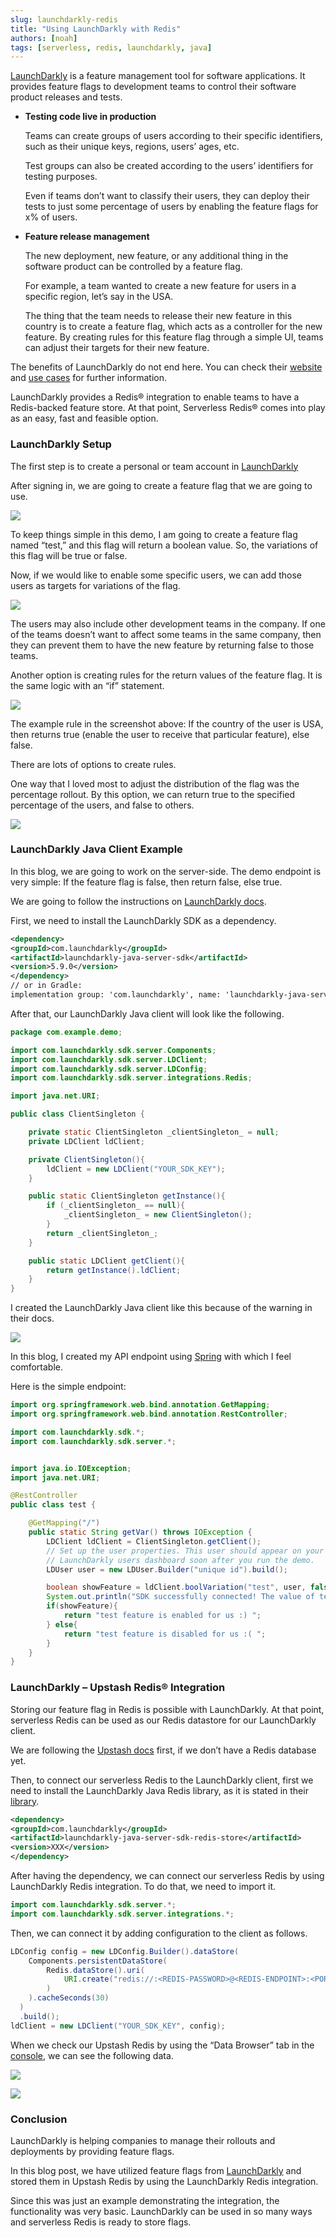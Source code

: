 ```yaml
---
slug: launchdarkly-redis
title: "Using LaunchDarkly with Redis"
authors: [noah]
tags: [serverless, redis, launchdarkly, java]
---
```


[LaunchDarkly](https://launchdarkly.com/) is a feature management tool for software applications. It provides feature flags to development teams to control their software product releases and tests.

- **Testing code live in production**

  Teams can create groups of users according to their specific identifiers, such as their unique keys, regions, users’ ages, etc.

  Test groups can also be created according to the users’ identifiers for testing purposes.

  Even if teams don’t want to classify their users, they can deploy their tests to just some percentage of users by enabling the feature flags for x% of users.

- **Feature release management**

  The new deployment, new feature, or any additional thing in the software product can be controlled by a feature flag.

  For example, a team wanted to create a new feature for users in a specific region, let’s say in the USA.

  The thing that the team needs to release their new feature in this country is to create a feature flag, which acts as a controller for the new feature. By creating rules for this feature flag through a simple UI, teams can adjust their targets for their new feature.

The benefits of LaunchDarkly do not end here. You can check their [website](<[https://launchdarkly.com/](https://launchdarkly.com/)>) and [use cases](<[https://launchdarkly.com/use-cases/](https://launchdarkly.com/use-cases/)>) for further information.

LaunchDarkly provides a Redis® integration to enable teams to have a Redis-backed feature store. At that point, Serverless Redis® comes into play as an easy, fast and feasible option.

### **LaunchDarkly Setup**

The first step is to create a personal or team account in [LaunchDarkly](<[https://app.launchdarkly.com/](https://app.launchdarkly.com/)>)

After signing in, we are going to create a feature flag that we are going to use.

**![](https://lh4.googleusercontent.com/tRmtajXrFWuOo5QaTVKNU2xlTvdF58KTK1Gsb9z5UnzKNPrv4zpd5BE1syoK2XPpFEx971uMEHBdhJfNDFNsyXdrP7SA6XU7thyW6v02YWBpSeHmeR8s3pGQOTwA15MLJqVdruiXSs0Qd_nkpShPtcwvIn86O2bgyeayVDZY6KyPEwZAC0uGjp3pdA)**

To keep things simple in this demo, I am going to create a feature flag named “test,” and this flag will return a boolean value. So, the variations of this flag will be true or false.

Now, if we would like to enable some specific users, we can add those users as targets for variations of the flag.

**![](https://lh4.googleusercontent.com/qT1pfmJVX6m70eB4VtEHGGSIdFkfjN0QHb0JAbdKqLCijE7I5ntio8aituaukZ48gFJT464kvZifeI-sAhl-MhWOdqq8XQ0mwWMpCEvtQVYImAg06tcl3BK9uEAM44U7qwoh5llYePLtakfHFpLIuzvnxV7Ha1RuInpUb0ZgN78qBLNHSJGkAAj3QQ)**

The users may also include other development teams in the company. If one of the teams doesn’t want to affect some teams in the same company, then they can prevent them to have the new feature by returning false to those teams.

Another option is creating rules for the return values of the feature flag. It is the same logic with an “if” statement.

**![](https://lh5.googleusercontent.com/Rqh3R33XybB2bN8bFaF3qtkpjhjhxS3pQO1NTblMTAzP07VTexeKFY_ih-pbR0Eso_Xoy5wy1KX6IUT5RHL5KSMaWZfRjAEBvss28Yu8eeXKtjJhJvtWR3qSClWGilx4XwmnYQ6hSuAEdcpv_XhxGaMKQhk2ixF3aM4SPKI7_8iqhJDmcht1sdGXug)**

The example rule in the screenshot above: If the country of the user is USA, then returns true (enable the user to receive that particular feature), else false.

There are lots of options to create rules.

One way that I loved most to adjust the distribution of the flag was the percentage rollout. By this option, we can return true to the specified percentage of the users, and false to others.

**![](https://lh5.googleusercontent.com/Rqh3R33XybB2bN8bFaF3qtkpjhjhxS3pQO1NTblMTAzP07VTexeKFY_ih-pbR0Eso_Xoy5wy1KX6IUT5RHL5KSMaWZfRjAEBvss28Yu8eeXKtjJhJvtWR3qSClWGilx4XwmnYQ6hSuAEdcpv_XhxGaMKQhk2ixF3aM4SPKI7_8iqhJDmcht1sdGXug)**

### **LaunchDarkly Java Client Example**

In this blog, we are going to work on the server-side. The demo endpoint is very simple: If the feature flag is false, then return false, else true.

We are going to follow the instructions on [LaunchDarkly docs](<[https://docs.launchdarkly.com/sdk/server-side/java#getting-started](https://docs.launchdarkly.com/sdk/server-side/java#getting-started)>).

First, we need to install the LaunchDarkly SDK as a dependency.

```xml
<dependency>
<groupId>com.launchdarkly</groupId>
<artifactId>launchdarkly-java-server-sdk</artifactId>
<version>5.9.0</version>
</dependency>
// or in Gradle:
implementation group: 'com.launchdarkly', name: 'launchdarkly-java-server-sdk', version: '5.9.0'
```

After that, our LaunchDarkly Java client will look like the following.

```java
package com.example.demo;

import com.launchdarkly.sdk.server.Components;
import com.launchdarkly.sdk.server.LDClient;
import com.launchdarkly.sdk.server.LDConfig;
import com.launchdarkly.sdk.server.integrations.Redis;

import java.net.URI;

public class ClientSingleton {

	private static ClientSingleton _clientSingleton_ = null;
	private LDClient ldClient;

	private ClientSingleton(){
		ldClient = new LDClient("YOUR_SDK_KEY");
	}

	public static ClientSingleton getInstance(){
		if (_clientSingleton_ == null){
			_clientSingleton_ = new ClientSingleton();
		}
		return _clientSingleton_;
	}

	public static LDClient getClient(){
		return getInstance().ldClient;
	}
}
```

I created the LaunchDarkly Java client like this because of the warning in their docs.

**![](https://lh5.googleusercontent.com/NRxMXZTdPnQy7Ecx0Sb-cdQZ_FXIg1J1QwfzK4Y9ewEfECVW57-qH0ivqoSEkr2_FspCWyn-35gyT37wzN4IBMGSaE4vcGbDsOGhnlffw4uRg6dMgAXzmhKezgkvn1fgnXD7RWBwe1G-Y_FIgxbZz2s3UURoZWZy7CML4FkIEehcLuZWthwzWu1VPw)**

In this blog, I created my API endpoint using [Spring](<[https://start.spring.io/](https://start.spring.io/)>) with which I feel comfortable.

Here is the simple endpoint:

```java
import org.springframework.web.bind.annotation.GetMapping;
import org.springframework.web.bind.annotation.RestController;

import com.launchdarkly.sdk.*;
import com.launchdarkly.sdk.server.*;


import java.io.IOException;
import java.net.URI;

@RestController
public class test {

	@GetMapping("/")
	public static String getVar() throws IOException {
		LDClient ldClient = ClientSingleton.getClient();
		// Set up the user properties. This user should appear on your
		// LaunchDarkly users dashboard soon after you run the demo.
		LDUser user = new LDUser.Builder("unique id").build();

		boolean showFeature = ldClient.boolVariation("test", user, false);
		System.out.println("SDK successfully connected! The value of test is " + showFeature + " for " + user);   ldClient.close();
		if(showFeature){
			return "test feature is enabled for us :) ";
		} else{
			return "test feature is disabled for us :( ";
		}
	}
}
```

### **LaunchDarkly – Upstash Redis® Integration**

Storing our feature flag in Redis is possible with LaunchDarkly. At that point, serverless Redis can be used as our Redis datastore for our LaunchDarkly client.

We are following the [Upstash docs](<[/docs/redis](/docs/redis)>) first, if we don’t have a Redis database yet.

Then, to connect our serverless Redis to the LaunchDarkly client, first we need to install the LaunchDarkly Java Redis library, as it is stated in their [library](<[https://github.com/launchdarkly/java-server-sdk-redis](https://github.com/launchdarkly/java-server-sdk-redis)>).

```xml
<dependency>
<groupId>com.launchdarkly</groupId>
<artifactId>launchdarkly-java-server-sdk-redis-store</artifactId>
<version>XXX</version>
</dependency>
```

After having the dependency, we can connect our serverless Redis by using LaunchDarkly Redis integration. To do that, we need to import it.

```java
import com.launchdarkly.sdk.server.*;
import com.launchdarkly.sdk.server.integrations.*;
```

Then, we can connect it by adding configuration to the client as follows.

```java
LDConfig config = new LDConfig.Builder().dataStore(
	Components.persistentDataStore(
		Redis.dataStore().uri(
			URI.create("redis://:<REDIS-PASSWORD>@<REDIS-ENDPOINT>:<PORT>")
		)
	).cacheSeconds(30)
  )
  .build();
ldClient = new LDClient("YOUR_SDK_KEY", config);
```

When we check our Upstash Redis by using the “Data Browser” tab in the [console](<[https://console.upstash.com/](https://console.upstash.com/)>), we can see the following data.

**![](https://lh6.googleusercontent.com/3LhQtnc_8phZajqPUKTaZqDMjY6kBviPpzyd3yNxl6JziKhETIk_evPi0qiBFGDzo1MG2q6PLq6jTjjFhNvJa0l6jlFtJwWNonAlR8Mnox3GXhQRIQmal2vZshLY2mpJNzV_BTwsnVfO9Xq4B5YlMyKByp8OuD7B2Wm6-hahsO1-JO3UIN0AUhZ_Kg)**

**![](https://lh3.googleusercontent.com/mcVSRz0wR1k5h1qL4Qw7rpxxyGfLa9Q1ViuZn9hTJ1wpd0Ej7TVONxVpakEt1qF-xK0sQ69ylQwb3Dy7QB6NkxKC3fTllHnKnqcQ9D1kTIiZBhARAIYgsWFxuNiTI3rt3Gman7juQ8X1NMUFm2LEwU9c2-v2ltWAMd6WupYzYysGyjRaDafZXPlpdA)**

### **Conclusion**

LaunchDarkly is helping companies to manage their rollouts and deployments by providing feature flags.

In this blog post, we have utilized feature flags from [LaunchDarkly](<[https://launchdarkly.com/](https://launchdarkly.com/)>) and stored them in Upstash Redis by using the LaunchDarkly Redis integration.

Since this was just an example demonstrating the integration, the functionality was very basic. LaunchDarkly can be used in so many ways and serverless Redis is ready to store flags.
